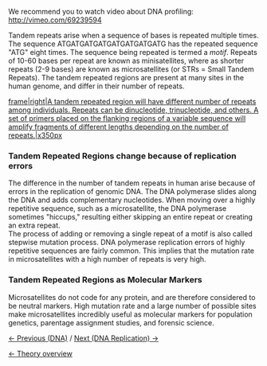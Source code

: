 We recommend you to watch video about DNA profiling:
http://vimeo.com/69239594

Tandem repeats arise when a sequence of bases is repeated multiple times. The sequence ATGATGATGATGATGATGATGATG has the repeated sequence "ATG" eight times. The sequence being repeated is termed a ''motif''. Repeats of 10-60 bases per repeat are known as minisatellites, where as shorter repeats (2-9 bases) are known as microsatellites (or STRs = Small Tandem Repeats). The tandem repeated regions are present at many sites in the human genome, and differ in their number of repeats.

[[FIle: tandem.jpeg|frame|right|A tandem repeated region will have different number of repeats among individuals. Repeats can be dinucleotide, trinucleotide, and others. A set of primers placed on the flanking regions of a variable sequence will amplify fragments of different lengths depending on the number of repeats.|x350px]]


===Tandem Repeated Regions change because of replication errors===
The difference in the number of tandem repeats in human arise because of errors in the replication of genomic DNA. The DNA polymerase slides along the DNA and adds complementary nucleotides. When moving over a highly repetitive sequence, such as a microsatellite, the DNA polymerase sometimes "hiccups," resulting either skipping an entire repeat or creating an extra repeat. <br/>
The process of adding or removing a single repeat of a motif is also called stepwise mutation process. DNA polymerase replication errors of highly repetitive sequences are fairly common. This implies that the mutation rate in microsatellites with a high number of repeats is very high.
 

===Tandem Repeated Regions as Molecular Markers===
Microsatellites do not code for any protein, and are therefore considered to be neutral markers. High mutation rate and a large number of possible sites make microsatellites incredibly useful as molecular markers for population genetics, parentage assignment studies, and forensic science.





[[DNA|&larr; Previous (DNA)]] / [[DNA Replication |Next (DNA Replication) &rarr;]]

[[CSI Case|&larr; Theory overview]]